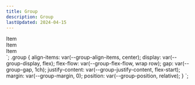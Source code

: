 ```yaml
---
title: Group
description: Group
lastUpdated: 2024-04-15
---
```



  <div>Item</div>
  <div>Item</div>
  <div>Item</div>
</div>`;
.group {
  align-items: var(--group-align-items, center);
  display: var(--group-display, flex);
  flex-flow: var(--group-flex-flow, wrap row);
  gap: var(--group-gap, 1ch);
  justify-content: var(--group-justify-content, flex-start);
  margin: var(--group-margin, 0);
  position: var(--group-position, relative);
}
`;

<CWFCode code={example1} style={example1Style} />
